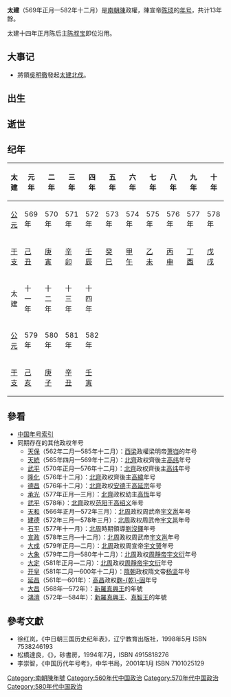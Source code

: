 {{Eranamebox|年号=太建
|起讫时间= 569年正月—582年十二月
|政权= [[南朝陳|南朝陳]]
|帝王= 陳宣帝[[陈顼|陈顼]]
|历时= 13年餘
|timeline= <timeline>
ImageSize  = width:200 height:50
PlotArea   = width:180 height:30 left:10 bottom:20
TimeAxis   = orientation:horizontal
DateFormat = yyyy
Period     = from:420 till:618
AlignBars  = early
ScaleMajor = increment:37 start:421
Colors =
  id:canvas value:rgb(1,1,0.85)
BackgroundColors = canvas:canvas
PlotData =
  width:15 color:black
  bar:era from:start till:end
  bar:era from:581 till:618 color:yellow
  bar:era from:555 till:587 color:purple
  bar:era from:557 till:589 color:green
  bar:era from:569 till:582 color:red
  bar:era from:569 till:582 color:blue
</timeline>
|说明= <span style="color: blue">太建</span>在<span style="color: purple">西梁</span>、<span style="color: green">南朝陳</span>、<span style="color: brown">隋朝（黃色）</span>、'''南朝'''和<span style="color: red">陈顼</span>时期的位置。 
}}

'''太建'''（569年正月—582年十二月）是[[南朝陳|南朝陳]]政權，陳宣帝[[陈顼|陈顼]]的[[年号|年号]]，共计13年餘。

太建十四年正月陈后主[[陈叔宝|陈叔宝]]即位沿用。

==大事记==
*將領[[吳明徹|吳明徹]]發起[[太建北伐|太建北伐]]。

==出生==

==逝世==

==纪年==

{| class="wikitable" 
!太建!!元年!!二年!!三年!!四年!!五年!!六年!!七年!!八年!!九年!!十年
|-
![[公元纪年|公元]]
|569年||570年||571年||572年||573年||574年||575年||576年||577年||578年
|-
![[干支纪年|干支]]
|[[己丑|己丑]]||[[庚寅|庚寅]]||[[辛卯|辛卯]]||[[壬辰|壬辰]]||[[癸巳|癸巳]]||[[甲午|甲午]]||[[乙未|乙未]]||[[丙申|丙申]]||[[丁酉|丁酉]]||[[戊戌|戊戌]]
|-
!太建!!十一年!!十二年!!十三年!!十四年!! !! !! !! !! !!
|-
![[公元纪年|公元]]
|579年||580年||581年||582年|| || || || || ||
|-
![[干支纪年|干支]]
|[[己亥|己亥]]||[[庚子|庚子]]||[[辛丑|辛丑]]||[[壬寅|壬寅]]|| || || || || ||
|}

==參看==
*[[中国年号索引|中国年号索引]]
*同期存在的其他政权年号
**[[天保_(萧岿)|天保]]（562年二月—585年十二月）：[[西梁|西梁]]政權梁明帝[[萧岿|萧岿]]的年号
**[[天统_(高纬)|天統]]（565年四月—569年十二月）：[[北齊|北齊]]政权齊後主[[高纬|高纬]]年号
**[[武平_(高纬)|武平]]（570年正月—576年十二月）：[[北齊|北齊]]政权齊後主[[高纬|高纬]]年号
**[[隆化_(年號)|隆化]]（576年十二月）：[[北齊|北齊]]政权齊後主[[高緯|高緯]]年号
**[[德昌_(北齊)|德昌]]（576年十二月）：[[北齊|北齊]]政权[[安德|安德]]王[[高延宗|高延宗]]年号
**[[承光_(高恆)|承光]]（577年正月—三月）：[[北齊|北齊]]政权幼主[[高恆|高恆]]年号
**[[武平_(高绍义)|武平]]（578年）：[[北齊|北齊]]政权[[范阳|范阳]]王[[高绍义|高绍义]]年号
**[[天和_(北周)|天和]]（566年正月—572年三月）：[[北周|北周]]政权周武帝[[宇文邕|宇文邕]]年号
**[[建德_(宇文邕)|建德]]（572年三月—578年三月）：[[北周|北周]]政权周武帝[[宇文邕|宇文邕]]年号
**[[劉沒鐸#年号|石平]]（577年十一月）：[[北周|北周]]時期領導[[劉沒鐸|劉沒鐸]]年号
**[[宣政|宣政]]（578年三月—十二月）：[[北周|北周]]政权周武帝[[宇文邕|宇文邕]]年号
**[[大成_(宇文赟)|大成]]（579年正月—二月）：[[北周|北周]]政权周宣帝[[宇文赟|宇文赟]]年号
**[[大象_(宇文衍)|大象]]（579年二月—580年十二月）：[[北周|北周]]政权[[周靜帝|周靜帝]][[宇文衍|宇文衍]]年号
**[[大定_(宇文衍)|大定]]（581年正月—二月）：[[北周|北周]]政权[[周靜帝|周靜帝]][[宇文衍|宇文衍]]年号
**[[开皇|开皇]]（581年二月—600年十二月）：[[隋朝|隋朝]]政权隋文帝[[杨坚|杨坚]]年号
**[[延昌_(麴乾固)|延昌]]（561年—601年）：[[高昌|高昌]]政权[[麴乾固|麴-{乾}-固]]年号
**[[大昌_(年號)|大昌]]（568年—572年）：[[新羅|新羅]][[新羅真興王|真興王]]的年號
**[[鴻濟|鴻濟]]（572年—584年）：[[新羅|新羅]][[新羅真興王|真興王]]、[[新羅真智王|真智王]]的年號

==參考文獻==
*徐红岚，《中日朝三国历史纪年表》，辽宁教育出版社，1998年5月 ISBN 7538246193
*松橋達良，《{{lang|ja|元号はやわかり—東亜歷代建元考}}》，砂書房，1994年7月，ISBN 4915818276
*李崇智，《中国历代年号考》，中华书局，2001年1月 ISBN 7101025129

{{年号|[[光大|光大]]|[[中国年号索引|陳朝年号]]|[[至德_(陈叔宝)|至德]]}}
{{魏晋南北朝年号}}
[[Category:南朝陳年號|Category:南朝陳年號]]
[[Category:560年代中国政治|Category:560年代中国政治]]
[[Category:570年代中国政治|Category:570年代中国政治]]
[[Category:580年代中国政治|Category:580年代中国政治]]